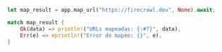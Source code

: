 ```rust Rust
let map_result = app.map_url("https://firecrawl.dev", None).await;

match map_result {
    Ok(data) => println!("URLs mapeadas: {:#?}", data),
    Err(e) => eprintln!("Error de mapeo: {}", e),
}
```
